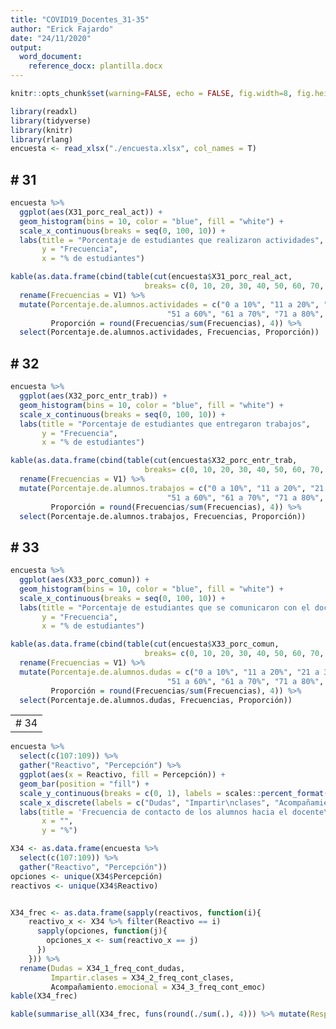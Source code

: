 ```yaml
---
title: "COVID19_Docentes_31-35"
author: "Erick Fajardo"
date: "24/11/2020"
output: 
  word_document:
    reference_docx: plantilla.docx
---
```


```r
knitr::opts_chunk$set(warning=FALSE, echo = FALSE, fig.width=8, fig.height=6) 
```

```r
library(readxl)
library(tidyverse)
library(knitr)
library(rlang)
encuesta <- read_xlsx("./encuesta.xlsx", col_names = T)
```

# 31
---
```r
encuesta %>%
  ggplot(aes(X31_porc_real_act)) +
  geom_histogram(bins = 10, color = "blue", fill = "white") +
  scale_x_continuous(breaks = seq(0, 100, 10)) +
  labs(title = "Porcentaje de estudiantes que realizaron actividades",
       y = "Frecuencia",
       x = "% de estudiantes")

kable(as.data.frame(cbind(table(cut(encuesta$X31_porc_real_act, 
                              breaks= c(0, 10, 20, 30, 40, 50, 60, 70, 80, 90, 100))))) %>%
  rename(Frecuencias = V1) %>%
  mutate(Porcentaje.de.alumnos.actividades = c("0 a 10%", "11 a 20%", "21 a 30%", "31 a 40%", "41 a 50%", 
                                   "51 a 60%", "61 a 70%", "71 a 80%", "81 a 90%", "91 a 100%"),
         Proporción = round(Frecuencias/sum(Frecuencias), 4)) %>%
  select(Porcentaje.de.alumnos.actividades, Frecuencias, Proporción))
```

# 32
---
```r
encuesta %>%
  ggplot(aes(X32_porc_entr_trab)) +
  geom_histogram(bins = 10, color = "blue", fill = "white") +
  scale_x_continuous(breaks = seq(0, 100, 10)) +
  labs(title = "Porcentaje de estudiantes que entregaron trabajos",
       y = "Frecuencia",
       x = "% de estudiantes")

kable(as.data.frame(cbind(table(cut(encuesta$X32_porc_entr_trab, 
                              breaks= c(0, 10, 20, 30, 40, 50, 60, 70, 80, 90, 100))))) %>%
  rename(Frecuencias = V1) %>%
  mutate(Porcentaje.de.alumnos.trabajos = c("0 a 10%", "11 a 20%", "21 a 30%", "31 a 40%", "41 a 50%", 
                                   "51 a 60%", "61 a 70%", "71 a 80%", "81 a 90%", "91 a 100%"),
         Proporción = round(Frecuencias/sum(Frecuencias), 4)) %>%
  select(Porcentaje.de.alumnos.trabajos, Frecuencias, Proporción))
```

# 33
---
```r
encuesta %>%
  ggplot(aes(X33_porc_comun)) +
  geom_histogram(bins = 10, color = "blue", fill = "white") +
  scale_x_continuous(breaks = seq(0, 100, 10)) +
  labs(title = "Porcentaje de estudiantes que se comunicaron con el docente",
       y = "Frecuencia",
       x = "% de estudiantes")

kable(as.data.frame(cbind(table(cut(encuesta$X33_porc_comun, 
                              breaks= c(0, 10, 20, 30, 40, 50, 60, 70, 80, 90, 100))))) %>%
  rename(Frecuencias = V1) %>%
  mutate(Porcentaje.de.alumnos.dudas = c("0 a 10%", "11 a 20%", "21 a 30%", "31 a 40%", "41 a 50%", 
                                   "51 a 60%", "61 a 70%", "71 a 80%", "81 a 90%", "91 a 100%"),
         Proporción = round(Frecuencias/sum(Frecuencias), 4)) %>%
  select(Porcentaje.de.alumnos.dudas, Frecuencias, Proporción))
```
---
# 34
---
```r
encuesta %>%
  select(c(107:109)) %>%
  gather("Reactivo", "Percepción") %>%
  ggplot(aes(x = Reactivo, fill = Percepción)) +
  geom_bar(position = "fill") +
  scale_y_continuous(breaks = c(0, 1), labels = scales::percent_format()) +
  scale_x_discrete(labels = c("Dudas", "Impartir\nclases", "Acompañamiento\nemocional")) + 
  labs(title = 'Frecuencia de contacto de los alumnos hacia el docente\nsobre diferentes aspectos',
       x = "",
       y = "%")

X34 <- as.data.frame(encuesta %>%
  select(c(107:109)) %>%
  gather("Reactivo", "Percepción"))
opciones <- unique(X34$Percepción)
reactivos <- unique(X34$Reactivo)


X34_frec <- as.data.frame(sapply(reactivos, function(i){
    reactivo_x <- X34 %>% filter(Reactivo == i)
      sapply(opciones, function(j){
        opciones_x <- sum(reactivo_x == j)
      })
    })) %>%
  rename(Dudas = X34_1_freq_cont_dudas,
         Impartir.clases = X34_2_freq_cont_clases,
         Acompañamiento.emocional = X34_3_freq_cont_emoc)
kable(X34_frec)

kable(summarise_all(X34_frec, funs(round(./sum(.), 4))) %>% mutate(Respuesta = c(opciones)) %>% select(4, 1:3))


```
